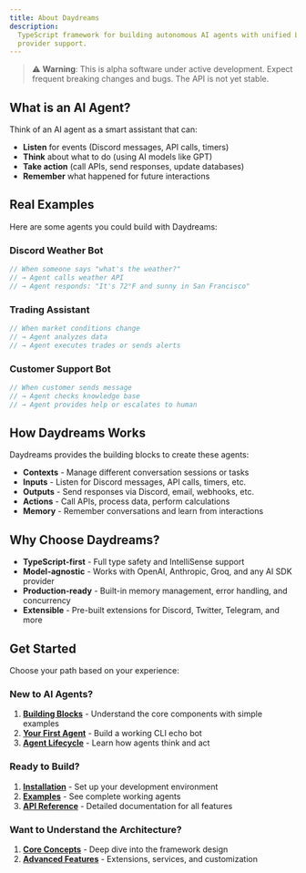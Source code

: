 ```yaml
---
title: About Daydreams
description:
  TypeScript framework for building autonomous AI agents with unified LLM
  provider support.
---
```


> ⚠️ **Warning**: This is alpha software under active development. Expect
> frequent breaking changes and bugs. The API is not yet stable.

## What is an AI Agent?

Think of an AI agent as a smart assistant that can:

- **Listen** for events (Discord messages, API calls, timers)
- **Think** about what to do (using AI models like GPT)
- **Take action** (call APIs, send responses, update databases)
- **Remember** what happened for future interactions

## Real Examples

Here are some agents you could build with Daydreams:

### Discord Weather Bot

```typescript title="weather-bot.ts"
// When someone says "what's the weather?"
// → Agent calls weather API
// → Agent responds: "It's 72°F and sunny in San Francisco"
```

### Trading Assistant

```typescript title="trading-bot.ts"
// When market conditions change
// → Agent analyzes data
// → Agent executes trades or sends alerts
```

### Customer Support Bot

```typescript title="support-bot.ts"
// When customer sends message
// → Agent checks knowledge base
// → Agent provides help or escalates to human
```

## How Daydreams Works

Daydreams provides the building blocks to create these agents:

- **Contexts** - Manage different conversation sessions or tasks
- **Inputs** - Listen for Discord messages, API calls, timers, etc.
- **Outputs** - Send responses via Discord, email, webhooks, etc.
- **Actions** - Call APIs, process data, perform calculations
- **Memory** - Remember conversations and learn from interactions

## Why Choose Daydreams?

- **TypeScript-first** - Full type safety and IntelliSense support
- **Model-agnostic** - Works with OpenAI, Anthropic, Groq, and any AI SDK
  provider
- **Production-ready** - Built-in memory management, error handling, and
  concurrency
- **Extensible** - Pre-built extensions for Discord, Twitter, Telegram, and more

## Get Started

Choose your path based on your experience:

### New to AI Agents?

1. **[Building Blocks](/docs/core/concepts/building-blocks)** - Understand the
   core components with simple examples
2. **[Your First Agent](/docs/core/first-agent)** - Build a working CLI echo bot
3. **[Agent Lifecycle](/docs/core/concepts/agent-lifecycle)** - Learn how agents
   think and act

### Ready to Build?

1. **[Installation](/docs/core/installation)** - Set up your development
   environment
2. **[Examples](/docs/tutorials/examples)** - See complete working agents
3. **[API Reference](/docs/api)** - Detailed documentation for all features

### Want to Understand the Architecture?

1. **[Core Concepts](/docs/core/concepts/core)** - Deep dive into the framework
   design
2. **[Advanced Features](/docs/core/advanced/introduction)** - Extensions,
   services, and customization
